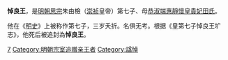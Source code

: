 '''悼良王'''，是[[明朝|明朝]][[明思宗|思宗]]朱由檢（[[崇祯|崇祯]]皇帝）第七子、母[[田皇貴妃|恭淑端惠靜懷皇貴妃田氏]]。

他在《[[明史|明史]]》上被称作第七子，三岁夭折。名俱无考。根据《皇第七子悼良王圹志》，他死后被追封為'''悼良王'''。

{{明思宗皇室}}
{{明朝人小作品}}
[[Category:明思宗皇子|7]]
[[Category:明朝宗室追赠亲王者|Category:明朝宗室追赠亲王者]]
[[Category:諡悼|Category:諡悼]]